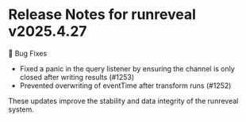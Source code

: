 # Release Notes for runreveal v2025.4.27

🐛 Bug Fixes

- Fixed a panic in the query listener by ensuring the channel is only closed after writing results (#1253)
- Prevented overwriting of eventTime after transform runs (#1252)

These updates improve the stability and data integrity of the runreveal system.
